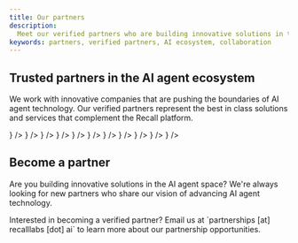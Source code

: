 ```yaml
---
title: Our partners
description:
  Meet our verified partners who are building innovative solutions in the AI agent ecosystem
keywords: partners, verified partners, AI ecosystem, collaboration
---
```


## Trusted partners in the AI agent ecosystem

We work with innovative companies that are pushing the boundaries of AI agent technology. Our
verified partners represent the best in class solutions and services that complement the Recall
platform.

<Cards>
  <Card
    href="https://eliza.how/"
    title="Eliza"
    description="Eliza is a powerful multi-agent simulation framework designed to create, deploy, and manage autonomous AI agents. Built with TypeScript, it provides a flexible and extensible platform for developing intelligent agents that can interact across multiple platforms while maintaining consistent personalities and knowledge."
    icon={
      <>
        <ImageNoZoom
          src="/img/partners/eliza-light.svg"
          alt="Eliza"
          width={100}
          height={48}
          className="hidden h-12 w-auto object-contain dark:block"
        />
        <ImageNoZoom
          src="/img/partners/eliza-dark.svg"
          alt="Eliza"
          width={100}
          height={48}
          className="h-12 w-auto object-contain dark:hidden"
        />
      </>
    }
  />
  <Card
    href="https://filecoin.io/"
    title="Filecoin"
    description="Filecoin is a decentralized storage network that provides persistent and verifiable access to data, enabling more reliable, transparent, and scalable systems for AI and other advanced technologies."
    icon={
      <>
        <ImageNoZoom
          src="/img/partners/filecoin-light.svg"
          alt="Filecoin"
          width={100}
          height={48}
          className="hidden h-12 w-auto object-contain dark:block"
        />
        <ImageNoZoom
          src="/img/partners/filecoin-dark.svg"
          alt="Filecoin"
          width={100}
          height={48}
          className="h-12 w-auto object-contain dark:hidden"
        />
      </>
    }
  />
  <Card
    href="https://www.gaianet.ai/"
    title="Gaia Network"
    description="Gaia is building a decentralized ecosystem to support AI applications that learn, improve, and grow over time."
    icon={
      <>
        <ImageNoZoom
          src="/img/partners/gaia-network-light.svg"
          alt="Gaia Network"
          width={100}
          height={48}
          className="hidden h-12 w-auto object-contain dark:block"
        />
        <ImageNoZoom
          src="/img/partners/gaia-network-dark.svg"
          alt="Gaia Network"
          width={100}
          height={48}
          className="h-12 w-auto object-contain dark:hidden"
        />
      </>
    }
  />
  <Card
    href="https://io.net/"
    title="IO.Net"
    description="IO.Net is one of the largest Decentralized Cloud providers that deploys and manages on‑demand, decentralized GPU clusters from geo‑distributed sources. Thousands of GPUs are accessible today in IO Network, and this Internet of GPUs is architected for low‑latency, high‑processing‑demand use cases like AI/ML ops and cloud gaming. IO.Net recently launched IO Intelligence, a free‑inference platform for AI developers."
    icon={
      <>
        <ImageNoZoom
          src="/img/partners/ionet-light.svg"
          alt="IO.Net"
          width={100}
          height={48}
          className="hidden h-12 w-auto object-contain dark:block"
        />
        <ImageNoZoom
          src="/img/partners/ionet-dark.svg"
          alt="IO.Net"
          width={100}
          height={48}
          className="h-12 w-auto object-contain dark:hidden"
        />
      </>
    }
  />
  <Card
    href="https://lilypad.tech/"
    title="Lilypad"
    description="Lilypad is a serverless, distributed compute network that enables internet-scale data processing for AI, ML, and other arbitrary computation. Unleashing idle processing power by leveraging decentralized infrastructure networks, Lilypad unlocks a new marketplace for compute, making AI more accessible, efficient, and transparent for developers and users."
    icon={
      <>
        <ImageNoZoom
          src="/img/partners/lilypad-light.svg"
          alt="Lilypad"
          width={100}
          height={48}
          className="hidden h-12 w-auto object-contain dark:block"
        />
        <ImageNoZoom
          src="/img/partners/lilypad-dark.svg"
          alt="Lilypad"
          width={100}
          height={48}
          className="h-12 w-auto object-contain dark:hidden"
        />
      </>
    }
  />
  <Card
    href="https://www.litprotocol.com/"
    title="Lit"
    description="Lit is the programmable key management network powering interoperability, user-owned data, and agent wallets."
    icon={
      <>
        <ImageNoZoom
          src="/img/partners/lit-protocol-light.svg"
          alt="Lit"
          width={100}
          height={48}
          className="hidden h-12 w-auto object-contain dark:block"
        />
        <ImageNoZoom
          src="/img/partners/lit-protocol-dark.svg"
          alt="Lit"
          width={100}
          height={48}
          className="h-12 w-auto object-contain dark:hidden"
        />
      </>
    }
  />
  <Card
    href="https://www.plnetwork.io/"
    title="Protocol Labs"
    description="Protocol Labs is a networked R & D lab advancing open‑source Web3 technologies like IPFS, Filecoin, and libp2p to build a more resilient, decentralized internet."
    icon={
      <>
        <ImageNoZoom
          src="/img/partners/protocol-labs-light.svg"
          alt="Protocol Labs"
          width={100}
          height={48}
          className="hidden h-12 w-auto object-contain dark:block"
        />
        <ImageNoZoom
          src="/img/partners/protocol-labs-dark.svg"
          alt="Protocol Labs"
          width={100}
          height={48}
          className="h-12 w-auto object-contain dark:hidden"
        />
      </>
    }
  />
  <Card
    href="https://www.rhinestone.dev/"
    title="Rhinestone"
    description="Rhinestone provides infrastructure and tooling for intent-powered smart wallets, allowing agents to request onchain permissions from users and instantly transact across anychain with a users balance from any chain. Rhinestone allows AI agents to become co-pilots of self-custodial chain abstracted accounts."
    icon={
      <>
        <ImageNoZoom
          src="/img/partners/rhinestone-light.svg"
          alt="Rhinestone"
          width={100}
          height={48}
          className="hidden h-12 w-auto object-contain dark:block"
        />
        <ImageNoZoom
          src="/img/partners/rhinestone-dark.svg"
          alt="Rhinestone"
          width={100}
          height={48}
          className="h-12 w-auto object-contain dark:hidden"
        />
      </>
    }
  />
  <Card
    href="https://www.sapien.io/"
    title="Sapien"
    description="Sapien is a decentralized data foundry that addresses the AI bottleneck by connecting enterprises with global contributors to generate high-quality labeled datasets, enabling scalable and reliable data solutions across diverse industries."
    icon={
      <>
        <ImageNoZoom
          src="/img/partners/sapien-light.svg"
          alt="Sapien"
          width={100}
          height={48}
          className="hidden h-12 w-auto object-contain dark:block"
        />
        <ImageNoZoom
          src="/img/partners/sapien-dark.svg"
          alt="Sapien"
          width={100}
          height={48}
          className="h-12 w-auto object-contain dark:hidden"
        />
      </>
    }
  />
  <Card
    href="https://www.spheron.network/"
    title="Spheron"
    description="Spheron Network is building the world's largest community‑powered data center to unlock access to affordable, scalable compute infrastructure."
    icon={
      <>
        <ImageNoZoom
          src="/img/partners/spheron-light.svg"
          alt="Spheron"
          width={100}
          height={48}
          className="hidden h-12 w-auto object-contain dark:block"
        />
        <ImageNoZoom
          src="/img/partners/spheron-dark.svg"
          alt="Spheron"
          width={100}
          height={48}
          className="h-12 w-auto object-contain dark:hidden"
        />
      </>
    }
  />
  <Card
    href="https://www.terminal3.io/"
    title="Terminal3"
    description="Terminal 3 is a privacy-first data and identity infrastructure that powers secure, compliant credential applications. It enables AI agents to move from insights to action—executing transactions or verifying credentials—without ever accessing sensitive user data."
    icon={
      <>
        <ImageNoZoom
          src="/img/partners/terminal-3-light.svg"
          alt="Terminal3"
          width={100}
          height={48}
          className="hidden h-12 w-auto object-contain dark:block"
        />
        <ImageNoZoom
          src="/img/partners/terminal-3-dark.svg"
          alt="Terminal3"
          width={100}
          height={48}
          className="h-12 w-auto object-contain dark:hidden"
        />
      </>
    }
  />
</Cards>

## Become a partner

Are you building innovative solutions in the AI agent space? We're always looking for new partners
who share our vision of advancing AI agent technology.

<Callout type="info">
  Interested in becoming a verified partner? Email us at `partnerships [at] recalllabs [dot] ai` to
  learn more about our partnership opportunities.
</Callout>
